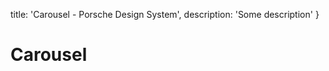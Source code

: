 
  title: 'Carousel - Porsche Design System',
  description: 'Some description'
}

# Carousel <ComponentStatus tagName="p-carousel"></ComponentStatus>

<ComponentApi tagName="p-carousel" />